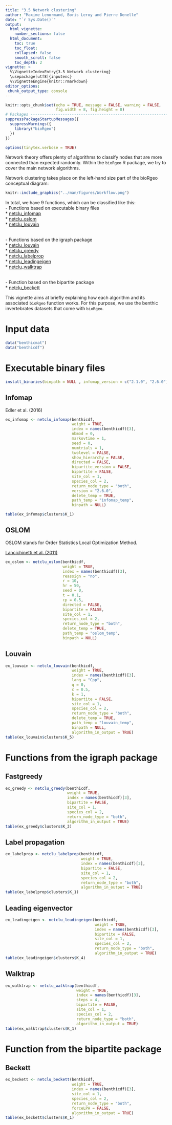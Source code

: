 ```yaml
---
title: "3.5 Network clustering"
author: "Maxime Lenormand, Boris Leroy and Pierre Denelle"
date: "`r Sys.Date()`"
output: 
  html_vignette:
    number_sections: false
  html_document:
    toc: true
    toc_float:
    collapsed: false
    smooth_scroll: false
    toc_depth: 2
vignette: >
  %\VignetteIndexEntry{3.5 Network clustering}
  \usepackage[utf8]{inputenc}
  %\VignetteEngine{knitr::rmarkdown}
editor_options: 
 chunk_output_type: console
---
```


```r

knitr::opts_chunk$set(echo = TRUE, message = FALSE, warning = FALSE,
                      fig.width = 8, fig.height = 8)
# Packages --------------------------------------------------------------------
suppressPackageStartupMessages({
  suppressWarnings({
    library("bioRgeo")
  })
})

options(tinytex.verbose = TRUE)

```

Network theory offers plenty of algorithms to classify nodes that are more
connected than expected randomly. Within the `bioRgeo` R package, we try to
cover the main network algorithms.  

Network clustering takes place on the left-hand size part of the bioRgeo
conceptual diagram:

```r
knitr::include_graphics("../man/figures/Workflow.png")
```

In total, we have 9 functions, which can be classified like this:  
-  Functions based on executable binary files  
* [netclu_infomap](https://biorgeo.github.io/bioRgeo/reference/netclu_infomap.html)  
* [netclu_oslom](https://biorgeo.github.io/bioRgeo/reference/netclu_oslom.html)  
* [netclu_louvain](https://biorgeo.github.io/bioRgeo/reference/netclu_louvain.html)  

<br>
- Functions based on the igraph package  
* [netclu_louvain](https://biorgeo.github.io/bioRgeo/reference/netclu_louvain.html)  
* [netclu_greedy](https://biorgeo.github.io/bioRgeo/reference/netclu_greedy.html)  
* [netclu_labelprop](https://biorgeo.github.io/bioRgeo/reference/netclu_labelprop.html)  
* [netclu_leadingeigen](https://biorgeo.github.io/bioRgeo/reference/netclu_leadingeigen.html)  
* [netclu_walktrap](https://biorgeo.github.io/bioRgeo/reference/netclu_walktrap.html)  

<br>
- Function based on the bipartite package  
* [netclu_beckett](https://biorgeo.github.io/bioRgeo/reference/netclu_beckett.html)  

This vignette aims at briefly explaining how each algorithm and its associated
`bioRgeo` function works.
For this purpose, we use the benthic invertebrates datasets that come with
`bioRgeo`.

# Input data

```r
data("benthicmat")
data("benthicdf")
```

# Executable binary files

```r
install_binaries(binpath = NULL , infomap_version = c("2.1.0", "2.6.0"))
```

## Infomap

Edler et al. (2016)

```r
ex_infomap <- netclu_infomap(benthicdf,
                             weight = TRUE,
                             index = names(benthicdf)[3],
                             nbmod = 0,
                             markovtime = 1,
                             seed = 0,
                             numtrials = 1,
                             twolevel = FALSE,
                             show_hierarchy = FALSE,
                             directed = FALSE,
                             bipartite_version = FALSE,
                             bipartite = FALSE,
                             site_col = 1,
                             species_col = 2,
                             return_node_type = "both",
                             version = "2.6.0",
                             delete_temp = TRUE,
                             path_temp = "infomap_temp",
                             binpath = NULL)

table(ex_infomap$clusters$K_1)
```


## OSLOM
OSLOM stands for Order Statistics Local Optimization Method.

[Lancichinetti et al. (2011)](doi:10.1371/journal.pone.0018961)

```r
ex_oslom <- netclu_oslom(benthicdf,
                         weight = TRUE,
                         index = names(benthicdf)[3],
                         reassign = "no",
                         r = 10,
                         hr = 50,
                         seed = 0,
                         t = 0.1,
                         cp = 0.5,
                         directed = FALSE,
                         bipartite = FALSE,
                         site_col = 1,
                         species_col = 2,
                         return_node_type = "both",
                         delete_temp = TRUE,
                         path_temp = "oslom_temp",
                         binpath = NULL)
```

## Louvain

```r
ex_louvain <- netclu_louvain(benthicdf,
                             weight = TRUE,
                             index = names(benthicdf)[3],
                             lang = "Cpp",
                             q = 0,
                             c = 0.5,
                             k = 1,
                             bipartite = FALSE,
                             site_col = 1,
                             species_col = 2,
                             return_node_type = "both",
                             delete_temp = TRUE,
                             path_temp = "louvain_temp",
                             binpath = NULL,
                             algorithm_in_output = TRUE)
table(ex_louvain$clusters$K_5)
```


# Functions from the igraph package
## Fastgreedy

```r
ex_greedy <- netclu_greedy(benthicdf,
                           weight = TRUE,
                           index = names(benthicdf)[3],
                           bipartite = FALSE,
                           site_col = 1,
                           species_col = 2,
                           return_node_type = "both",
                           algorithm_in_output = TRUE)
table(ex_greedy$clusters$K_3)
```

## Label propagation

```r
ex_labelprop <- netclu_labelprop(benthicdf,
                                 weight = TRUE,
                                 index = names(benthicdf)[3],
                                 bipartite = FALSE,
                                 site_col = 1,
                                 species_col = 2,
                                 return_node_type = "both",
                                 algorithm_in_output = TRUE)
table(ex_labelprop$clusters$K_1)
```

## Leading eigenvector

```r
ex_leadingeigen <- netclu_leadingeigen(benthicdf,
                                       weight = TRUE,
                                       index = names(benthicdf)[3],
                                       bipartite = FALSE,
                                       site_col = 1,
                                       species_col = 2,
                                       return_node_type = "both",
                                       algorithm_in_output = TRUE)
table(ex_leadingeigen$clusters$K_4)
```

## Walktrap

```r
ex_walktrap <- netclu_walktrap(benthicdf,
                               weight = TRUE,
                               index = names(benthicdf)[3],
                               steps = 4,
                               bipartite = FALSE,
                               site_col = 1,
                               species_col = 2,
                               return_node_type = "both",
                               algorithm_in_output = TRUE)
table(ex_walktrap$clusters$K_1)
```

# Function from the bipartite package
## Beckett

```r
ex_beckett <- netclu_beckett(benthicdf,
                             weight = TRUE,
                             index = names(benthicdf)[3],
                             site_col = 1,
                             species_col = 2,
                             return_node_type = "both",
                             forceLPA = FALSE,
                             algorithm_in_output = TRUE)
table(ex_beckett$clusters$K_1)
```
